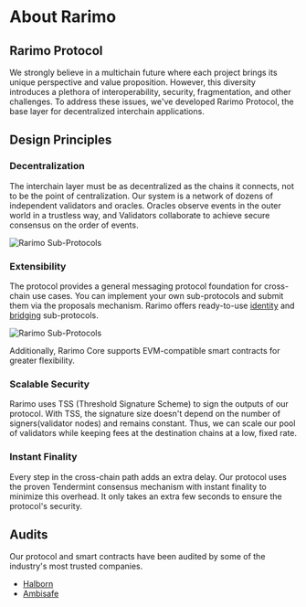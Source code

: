 ---
---

# About Rarimo

## Rarimo Protocol

We strongly believe in a multichain future where each project brings its unique perspective and value proposition. However, this diversity introduces a plethora of interoperability, security, fragmentation, and other challenges. To address these issues, we've developed Rarimo Protocol, the base layer for decentralized interchain applications.

## Design Principles

### Decentralization

The interchain layer must be as decentralized as the chains it connects, not to be the point of centralization. Our system is a network of dozens of independent validators and oracles. Oracles observe events in the outer world in a trustless way, and Validators collaborate to achieve secure consensus on the order of events.

![Rarimo Sub-Protocols](/img/validator.png)


### Extensibility

The protocol provides a general messaging protocol foundation for cross-chain use cases. You can implement your own sub-protocols and submit them via the proposals mechanism. Rarimo offers ready-to-use [identity](/overview/identity) and [bridging](overview/bridge) sub-protocols.

![Rarimo Sub-Protocols](/img/protocol-layers.png)

Additionally, Rarimo Core supports EVM-compatible smart contracts for greater flexibility.

### Scalable Security

Rarimo uses TSS (Threshold Signature Scheme) to sign the outputs of our protocol. With TSS, the signature size doesn't depend on the number of signers(validator nodes) and remains constant. Thus, we can scale our pool of validators while keeping fees at the destination chains at a low, fixed rate.

### Instant Finality

Every step in the cross-chain path adds an extra delay. Our protocol uses the proven Tendermint consensus mechanism with instant finality to minimize this overhead. It only takes an extra few seconds to ensure the protocol's security.

## Audits

Our protocol and smart contracts have been audited by some of the industry's most trusted companies.

- [Halborn](https://www.halborn.com/)
- [Ambisafe](https://ambisafe.com/)

<!-- TODO: link to audits page -->
